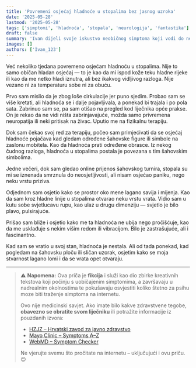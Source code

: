 ```yaml
---
title: 'Povremeni osjećaj hladnoće u stopalima bez jasnog uzroka'
date: '2025-05-28'
lastmod: '2025-05-28'
tags: ['simptomi', 'hladnoća', 'stopala', 'neurologija', 'fantastika']
draft: false
summary: 'Ivan dijeli svoje iskustvo neobičnog simptoma koji vodi do neobične spoznaje.'
images: []
authors: ['Ivan_123']
---
```


Već nekoliko tjedana povremeno osjećam hladnoću u stopalima. Nije to samo običan hladan osjećaj — to je kao da mi ispod kože teku hladne rijeke ili kao da me netko hladi iznutra, ali bez ikakvog vidljivog razloga. Nije vezano ni za temperaturu sobe ni za obuću.

Prvo sam mislio da je zbog loše cirkulacije jer puno sjedim. Probao sam se više kretati, ali hladnoća se i dalje pojavljivala, a ponekad bi trajala i po pola sata. Zabrinuo sam se, pa sam otišao na pregled kod liječnika opće prakse. On je rekao da ne vidi ništa zabrinjavajuće, možda samo privremena neuropatija ili neki pritisak na živac. Uputio me na fizikalnu terapiju.

Dok sam čekao svoj red za terapiju, počeo sam primjećivati da se osjećaj hladnoće pojačava kad gledam određene šahovske figure ili simbole na zaslonu mobitela. Kao da hladnoća prati određene obrasce. Iz nekog čudnog razloga, hladnoća u stopalima postala je povezana s tim šahovskim simbolima.

Jedne večeri, dok sam gledao online prijenos šahovskog turnira, stopala su mi se iznenada smrznula do neosjetljivosti, ali nisam osjećao paniku, nego neku vrstu priziva.

Odjednom sam osjetio kako se prostor oko mene lagano savija i mijenja. Kao da sam kroz hladne linije u stopalima otvarao neku vrstu vrata. Vidio sam u kutu sobe svjetlucavu rupu, kao ulaz u drugu dimenziju — svjetlo je bilo plavo, pulsirajuće.

Prišao sam bliže i osjetio kako me ta hladnoća ne ubija nego pročišćuje, kao da me usklađuje s nekim višim redom ili vibracijom. Bilo je zastrašujuće, ali i fascinantno.

Kad sam se vratio u svoj stan, hladnoća je nestala. Ali od tada ponekad, kad pogledam na šahovsku ploču ili sličan uzorak, osjetim kako se moja stvarnost lagano lomi i da se vrata opet otvaraju.

---

> ⚠️ **Napomena:** Ova priča je **fikcija** i služi kao dio zbirke kreativnih tekstova koji počinju s uobičajenim simptomima, a završavaju u nadrealnim okolnostima te pokušavaju osvjestiti koliko štetno za psihu moze biti traženje simptoma na internetu.
>
> Ovo nije medicinski savjet. Ako imate bilo kakve zdravstvene tegobe, **obavezno se obratite svom liječniku** ili potražite informacije iz pouzdanih izvora:
>
> * [HZJZ – Hrvatski zavod za javno zdravstvo](https://www.hzjz.hr)
> * [Mayo Clinic – Symptoms A–Z](https://www.mayoclinic.org)
> * [WebMD – Symptom Checker](https://www.webmd.com)
>
> Ne vjerujte svemu što pročitate na internetu – uključujući i ovu priču. 😉